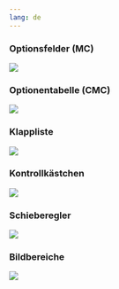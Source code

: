```yaml
---
lang: de
---
```


### Optionsfelder (MC)
![](Grafiken/auswahl_mc.png)


### Optionentabelle (CMC)
![](Grafiken/auswahl_cmc.png)


### Klappliste
![](Grafiken/auswahl_klappliste.png)


### Kontrollkästchen
![](Grafiken/auswahl_kontrollkasten.png)

### Schieberegler
![](Grafiken/auswahl_schieberegler.png)


### Bildbereiche
![](Grafiken/auswahl_bildbereiche.png)
